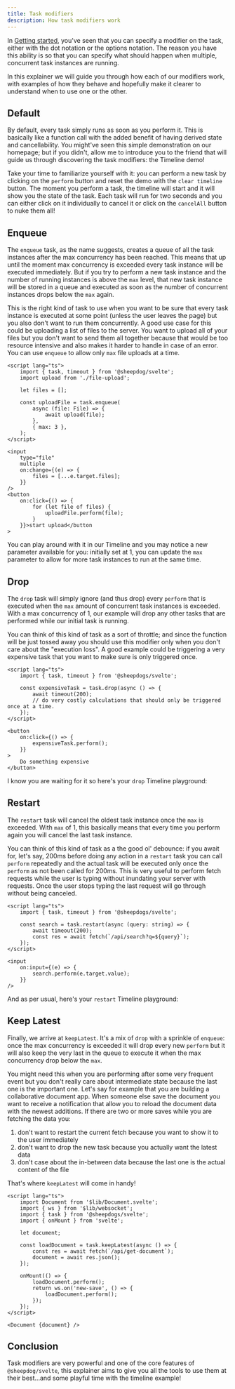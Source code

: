```yaml
---
title: Task modifiers
description: How task modifiers work
---
```



In [Getting started](/getting-started/usage#task-modifiers), you've seen that you can specify a
modifier on the task, either with the dot notation or the options notation. The reason you have this
ability is so that you can specify what should happen when multiple, concurrent task instances are
running.

In this explainer we will guide you through how each of our modifiers work, with examples of how
they behave and hopefully make it clearer to understand when to use one or the other.

## Default

By default, every task simply runs as soon as you perform it. This is basically like a function call
with the added benefit of having derived state and cancellability. You might've seen
this simple demonstration on our homepage; but if you didn't, allow me to introduce you to the friend that will
guide us through discovering the task modifiers: the Timeline demo!

Take your time to familiarize yourself with it: you can perform a new task by clicking on the
`perform` button and reset the demo with the `clear timeline` button. The moment you perform a task,
the timeline will start and it will show you the state of the task. Each task will run for two
seconds and you can either click on it individually to cancel it or click on the `cancelAll` button
to nuke them all!

<Timeline show_max={false} client:load />

## Enqueue

The `enqueue` task, as the name suggests, creates a queue of all the task instances after the max
concurrency has been reached. This means that up until the moment max concurrency is exceeded every
task instance will be executed immediately. But if you try to perform a new task instance and the
number of running instances is above the `max` level, that new task instance will be stored in a queue
and executed as soon as the number of concurrent instances drops below the `max` again.

This is the right kind of task to use when you want to be sure that every task instance is executed
at some point (unless the user leaves the page) but you also don't want to run them concurrently. A
good use case for this could be uploading a list of files to the server. You want to upload all of
your files but you don't want to send them all together because that would be too resource intensive
and also makes it harder to handle in case of an error. You can use `enqueue` to allow only `max`
file uploads at a time.

```svelte
<script lang="ts">
	import { task, timeout } from '@sheepdog/svelte';
	import upload from './file-upload';

	let files = [];

	const uploadFile = task.enqueue(
		async (file: File) => {
			await upload(file);
		},
		{ max: 3 },
	);
</script>

<input
	type="file"
	multiple
	on:change={(e) => {
		files = [...e.target.files];
	}}
/>
<button
	on:click={() => {
		for (let file of files) {
			uploadFile.perform(file);
		}
	}}>start upload</button
>
```

You can play around with it in our Timeline and you may notice a new parameter available for you:
initially set at 1, you can update the `max` parameter to allow for more task instances to run at
the same time.

<Timeline selected_task_type="enqueue" client:load />

## Drop

The `drop` task will simply ignore (and thus drop) every `perform` that is executed when the `max`
amount of concurrent task instances is exceeded. With a max concurrency of 1, our example will drop any other tasks that are performed while our initial task is running.

You can think of this kind of task as a sort of throttle; and since the function will be just tossed
away you should use this modifier only when you don't care about the "execution loss". A good
example could be triggering a very expensive task that you want to make sure is only triggered once.

```svelte
<script lang="ts">
	import { task, timeout } from '@sheepdogs/svelte';

	const expensiveTask = task.drop(async () => {
		await timeout(200);
		// do very costly calculations that should only be triggered once at a time.
	});
</script>

<button
	on:click={() => {
		expensiveTask.perform();
	}}
>
	Do something expensive
</button>
```

I know you are waiting for it so here's your `drop` Timeline playground:

<Timeline selected_task_type="drop" client:load />

## Restart

The `restart` task will cancel the oldest task instance once the `max` is exceeded. With `max` of 1,
this basically means that every time you perform again you will cancel the last task instance.

You can think of this kind of task as a the good ol' debounce: if you await for, let's say, 200ms
before doing any action in a `restart` task you can call `perform` repeatedly and the actual task
will be executed only once the `perform` as not been called for 200ms. This is very useful to
perform fetch requests while the user is typing without inundating your server with requests. Once
the user stops typing the last request will go through without being canceled.

```svelte
<script lang="ts">
	import { task, timeout } from '@sheepdogs/svelte';

	const search = task.restart(async (query: string) => {
		await timeout(200);
		const res = await fetch(`/api/search?q=${query}`);
	});
</script>

<input
	on:input={(e) => {
		search.perform(e.target.value);
	}}
/>
```

And as per usual, here's your `restart` Timeline playground:

<Timeline selected_task_type="restart" client:load />

## Keep Latest

Finally, we arrive at `keepLatest`. It's a mix of `drop` with a sprinkle of `enqueue`: once the max
concurrency is exceeded it will drop every new `perform` but it will also keep the very last in the
queue to execute it when the max concurrency drop below the `max`.

You might need this when you are performing after some very frequent event but you don't really care
about intermediate state because the last one is the important one. Let's say for example that you
are building a collaborative document app. When someone else save the document you want to receive a
notification that allow you to reload the document data with the newest additions. If there are two
or more saves while you are fetching the data you:

1. don't want to restart the current fetch because you want to show it to the user immediately
2. don't want to drop the new task because you actually want the latest data
3. don't case about the in-between data because the last one is the actual content of the file

That's where `keepLatest` will come in handy!

```svelte
<script lang="ts">
	import Document from '$lib/Document.svelte';
	import { ws } from '$lib/websocket';
	import { task } from '@sheepdogs/svelte';
	import { onMount } from 'svelte';

	let document;

	const loadDocument = task.keepLatest(async () => {
		const res = await fetch(`/api/get-document`);
		document = await res.json();
	});

	onMount(() => {
		loadDocument.perform();
		return ws.on('new-save', () => {
			loadDocument.perform();
		});
	});
</script>

<Document {document} />
```

<Timeline selected_task_type="keepLatest" client:load />

## Conclusion

Task modifiers are very powerful and one of the core features of `@sheepdog/svelte`, this explainer
aims to give you all the tools to use them at their best...and some playful time with the timeline
example!
